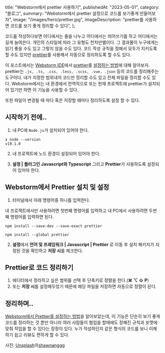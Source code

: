
  title: "Webstorm에서 prettier 사용하기",
  publishedAt: "2023-05-01",
  category: "블로그",
  summary: "Webstorm에서 prettier 설정으로 코드를 보기좋게 만들어보자",
  image: "/images/hero/prettier.jpg",
  imageDescription: "prettier를 사용하면 코드를 보기 좋게 정리할 수 있다",
};

<PostHeader metadata={metadata} slug="prettier" />
<HeroImage
  src={prettier}
  alt="prettier"
  caption="Webstorm에서 prettier 설정으로 코드를 보기좋게 만들어보자"
/>

코드를 작성하다보면 어디에서는 줄을 나누고 어디에서는 띄어쓰기를 하고 어디에서는 길게 늘여쓴다. 개인의 스타일에 따라 그 유형도 천차만별이다.
그 결과물이 누구에게는 읽기 좋을 수도 있고 그렇지 않을 수도 있다. 코드 작성 규칙을 정해서 모두가 지키도록 할 수도 있지만 [prettier](https://prettier.io/)를 사용해서 자동으로 정리하도록 할 수도 있다.

이 포스트에서는 [Webstorm IDE]()에서 [prettier](https://prettier.io/)를 [설정하는 방법](https://www.jetbrains.com/help/webstorm/prettier.html)에 대해 알아보자.
prettier는 `.js, .ts, .css, .less, .scss, .vue, .json` 등의 코드를 정리해주는 도구이다. 내가 지정한 범위내의 코드만 정리할 수도 있고 전체 파일을 정리할 수도 있다.
Webstorm에서는 내 환경에서 전역적으로 또는 현재 프로젝트에 prettier가 설치되어 있기만 하면 이 기능을 사용할 수 있다.

또한 파일이 변경될 때 마다 혹은 저장할 때마다 정리하도록 설정 할 수 있다.

## 시작하기 전에..

1. 내 PC에 `Node.js`가 설치되어 있어야 한다.

```shell
❯ node --version
v19.1.0
```

2. 내 프로젝트에 노드 환경이 설정되어 있어야 한다.

<AppleImage
  src={node}
  alt="node.js setting"
  caption="Webstorm에서 Node.js 환경 설정하기"
  inline={true}
/>

3. **설정 | 플러그인** **Javascript와 Typescript** 그리고 **Prettier**가 사용하도록 설정되어 있어야 한다.

<AppleImage
  src={plugin}
  alt="plugin setting"
  caption="Webstorm에서 Prettier 플러그인 설정하기"
  inline={true}
/>

## Webstorm에서 Prettier 설치 및 설정

1. 터미널에서 아래 명령어중 하나를 입력한다.

내 프로젝트에서만 사용하려면 첫번째 명령어를 입력하고 내 PC에서 사용하려면 두번째 명령어를 입력하면 된다.

```shell
npm install --save-dev --save-exact prettier

npm install --global prettier
```

2. **설정**에서 **언어 및 프레임워크 | Javascript | Prettier** 로 이동 후 설치 패키지가 지정된 것을 확인하고 **저장 시**를 체크한다.

<AppleImage
  src={configure}
  alt="configure prettier in webstorm"
  caption="파일을 저장할 때마다 Prettier로 코드를 정리하도록 설정하기"
  inline={true}
/>

## Prettier로 코드 정리하기

1. 에디터에서 정라하고 싶은 범위를 선택 후 단축키로 정렬을 한다.(**⌘ ⌥ ⇧ P**)
2. 또는 **저장 시**를 설정해두었기 때문에 해당 파일을 저장하면 자동으로 정렬이 된다.

## 정리하며..

[Webstorm에서 Prettier를 설정하는 방법](https://www.jetbrains.com/help/webstorm/prettier.html)을 알아보았는데, 이 기능은 단순히 보기 좋게 코드를 정리하는 것 뿐만 아니라 여러 사람들이 협업을 할때에도 정해진 규칙과 포맷에 맞춰 작업을 할 수 있다는 장정이 있다.
누가 작성하던지 같은 형식의 코드를 보니 이해하기 쉽고 리뷰도 편하게 할 수 있다.

사진: <a href="https://unsplash.com/ko/%EC%82%AC%EC%A7%84/r2A6WYI8YIg?utm_source=unsplash&utm_medium=referral&utm_content=creditCopyText">Unsplash</a>의<a href="https://unsplash.com/@shawnanggg?utm_source=unsplash&utm_medium=referral&utm_content=creditCopyText">shawnanggg</a>
